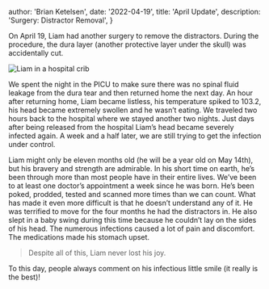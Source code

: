   author: 'Brian Ketelsen',
  date: '2022-04-19',
  title: 'April Update',
  description: 'Surgery: Distractor Removal',
}


On April 19, Liam had another surgery to remove the distractors. During the procedure, the dura layer (another protective layer under the skull) was accidentally cut.

<Image src={distract} alt="Liam in a hospital crib" />

We spent the night in the PICU to make sure there was no spinal fluid leakage from the dura tear and then returned home the next day. An hour after returning home, Liam became listless, his temperature spiked to 103.2, his head became extremely swollen and he wasn’t eating. We traveled two hours back to the hospital where we stayed another two nights. Just days after being released from the hospital Liam’s head became severely infected again. A week and a half later, we are still trying to get the infection under control.

Liam might only be eleven months old (he will be a year old on May 14th), but his bravery and strength are admirable. In his short time on earth, he’s been through more than most people have in their entire lives. We’ve been to at least one doctor’s appointment a week since he was born. He’s been poked, prodded, tested and scanned more times than we can count. What has made it even more difficult is that he doesn’t understand any of it. He was terrified to move for the four months he had the distractors in. He also slept in a baby swing during this time because he couldn’t lay on the sides of his head. The numerous infections caused a lot of pain and discomfort. The medications made his stomach upset.

> Despite all of this, Liam never lost his joy.

To this day, people always comment on his infectious little smile (it really is the best)!
